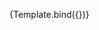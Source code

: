 
<Meta
	title="Components/AvatarGroup/Slots"
	component={VvAvatarGroup}
	args={defaultArgs}
	argTypes={argTypes}
/>

<Canvas>
	<Story
		name="Default"
		play={defaultTest}
		args={{ default: 'MR' }}
		argTypes={{
			default: {
				control: {
					disable: true,
				},
			},
		}}
	>
		{Template.bind({})}
	</Story>
</Canvas>

